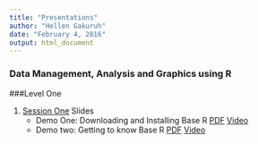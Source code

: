 ```yaml
---
title: "Presentations"
author: "Hellen Gakuruh"
date: "February 4, 2016"
output: html_document
---
```


### Data Management, Analysis and Graphics using R

###Level One

1. [Session One](Introduction_to_R__Level_One__-_Session_One.html) Slides
    + Demo One: Downloading and Installing Base R [PDF](1.Downloading and Installing R.pdf)  [Video]()
    + Demo two: Getting to know Base R  [PDF]()  [Video]()